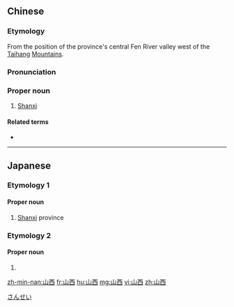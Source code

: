 ==Chinese==
{{zh-forms|[[mountain]](s)|{{nowrap|([[land]]) [[west]] of}}}}
{{wikipedia|Shanxi}}
{{wikipedia|lang=zh}}

===Etymology===
From the position of the province's central Fen River valley west of the [[Taihang]] [[mountain|Mountains]].

===Pronunciation===
{{zh-pron
|m=Shānxī
|c=saan1 sai1
|h=pfs=Sân-sî
|md=Săng-să̤
|mn=qz,xm,zz:Soaⁿ-sai/tw:Soaⁿ-se
|cat=pn
}}

===Proper noun===
{{zh-proper noun}}

# [[Shanxi]] {{gloss|a province of China}}

{{zh-cat|Provinces of China}}

====Related terms====
* {{l-zh|山東}}

----

==Japanese==
===Etymology 1===
{{ja-kanjitab|さん|せい|yomi=o}}

====Proper noun====
{{ja-pos|proper|さんせい}}

# [[Shanxi]] province

===Etymology 2===
{{ja-kanjitab|やま|にし|yomi=k}}

====Proper noun====
{{ja-pos|proper|やまにし}}

# {{surname|lang=ja|sort=やまにし}}

[[Category:ja:Provinces of China|さんせい]]

[[zh-min-nan:山西]]
[[fr:山西]]
[[hu:山西]]
[[mg:山西]]
[[vi:山西]]
[[zh:山西]]